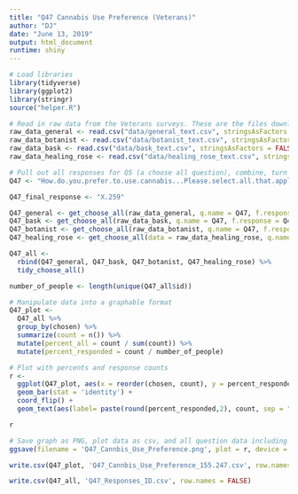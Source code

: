 ```yaml
---
title: "Q47 Cannabis Use Preference (Veterans)"
author: "DJ"
date: "June 13, 2019"
output: html_document
runtime: shiny
---
```


```r
# Load libraries
library(tidyverse)
library(ggplot2)
library(stringr)
source("helper.R")
```

```r
# Read in raw data from the Veterans surveys. These are the files downloaded from survey monkey saved as a .csv
raw_data_general <- read.csv("data/general_text.csv", stringsAsFactors = FALSE)
raw_data_botanist <- read.csv("data/botanist_text.csv", stringsAsFactors = FALSE)
raw_data_bask <- read.csv("data/bask_text.csv", stringsAsFactors = FALSE)
raw_data_healing_rose <- read.csv("data/healing_rose_text.csv", stringsAsFactors = FALSE)
```

```r
# Pull out all responses for Q5 (a choose all question), combine, turn into a tidy data format for further processing then determine 'question n'
Q47 <- "How.do.you.prefer.to.use.cannabis...Please.select.all.that.apply."

Q47_final_response <- "X.259"

Q47_general <- get_choose_all(raw_data_general, q.name = Q47, f.response = Q47_final_response)
Q47_bask <- get_choose_all(raw_data_bask, q.name = Q47, f.response = Q47_final_response)
Q47_botanist <- get_choose_all(raw_data_botanist, q.name = Q47, f.response = Q47_final_response)
Q47_healing_rose <- get_choose_all(data = raw_data_healing_rose, q.name = Q47, f.response = Q47_final_response)

Q47_all <- 
  rbind(Q47_general, Q47_bask, Q47_botanist, Q47_healing_rose) %>%
  tidy_choose_all()

number_of_people <- length(unique(Q47_all$id))
```

```r
# Manipulate data into a graphable format
Q47_plot <-
  Q47_all %>%
  group_by(chosen) %>%
  summarize(count = n()) %>%
  mutate(percent_all = count / sum(count)) %>%
  mutate(percent_responded = count / number_of_people)
```

```r
# Plot with percents and response counts
r <- 
  ggplot(Q47_plot, aes(x = reorder(chosen, count), y = percent_responded)) +
  geom_bar(stat = 'identity') +
  coord_flip() +
  geom_text(aes(label= paste(round(percent_responded,2), count, sep = "***")))

r
```

```r
# Save graph as PNG, plot data as csv, and all question data including response IDs as csv (save question n and N at end of plot file as "_x.x")
ggsave(filename = 'Q47_Cannbis_Use_Preference.png', plot = r, device = 'png')

write.csv(Q47_plot, 'Q47_Cannbis_Use_Preference_155.247.csv', row.names = FALSE)

write.csv(Q47_all, 'Q47_Responses_ID.csv', row.names = FALSE)
```
